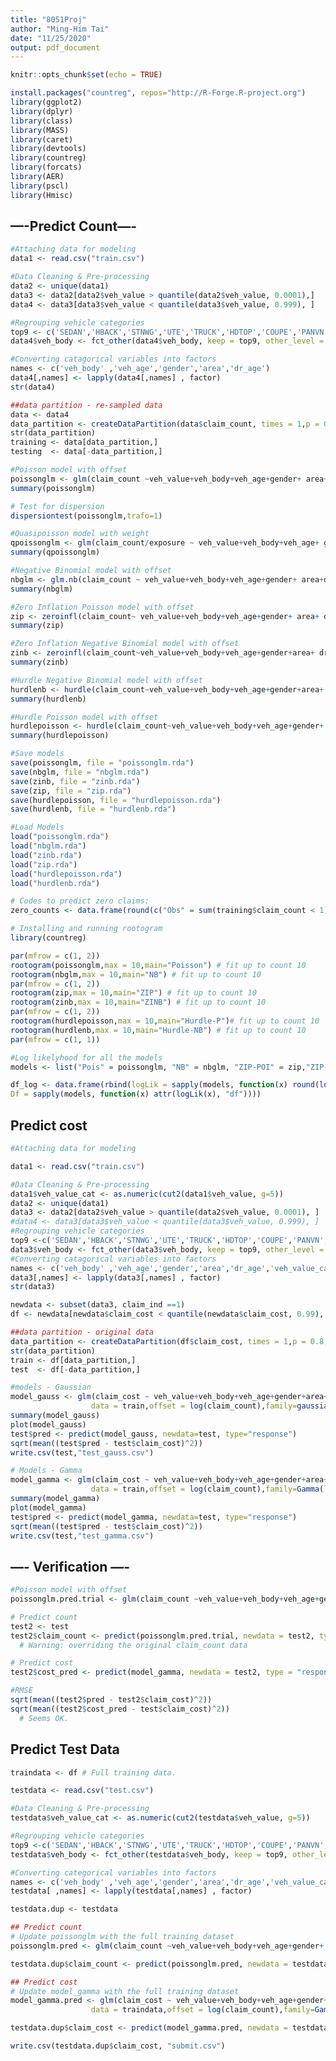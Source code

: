 ```yaml
---
title: "8051Proj"
author: "Ming-Him Tai"
date: "11/25/2020"
output: pdf_document
---
```


```r
knitr::opts_chunk$set(echo = TRUE)
```

```r
install.packages("countreg", repos="http://R-Forge.R-project.org")
library(ggplot2)
library(dplyr)
library(class)
library(MASS)
library(caret)
library(devtools)
library(countreg)
library(forcats)
library(AER)
library(pscl)
library(Hmisc)
```


## ----Predict Count----

```r

#Attaching data for modeling
data1 <- read.csv("train.csv")

#Data Cleaning & Pre-processing
data2 <- unique(data1)
data3 <- data2[data2$veh_value > quantile(data2$veh_value, 0.0001),] 
data4 <- data3[data3$veh_value < quantile(data3$veh_value, 0.999), ]

#Regrouping vehicle categories
top9 <- c('SEDAN','HBACK','STNWG','UTE','TRUCK','HDTOP','COUPE','PANVN','MIBUS')
data4$veh_body <- fct_other(data4$veh_body, keep = top9, other_level = 'other')

#Converting catagorical variables into factors
names <- c('veh_body' ,'veh_age','gender','area','dr_age')
data4[,names] <- lapply(data4[,names] , factor)
str(data4)

##data partition - re-sampled data
data <- data4
data_partition <- createDataPartition(data$claim_count, times = 1,p = 0.8,list = FALSE)
str(data_partition)
training <- data[data_partition,]
testing  <- data[-data_partition,]

#Poisson model with offset
poissonglm <- glm(claim_count ~veh_value+veh_body+veh_age+gender+ area+ dr_age,data=training, family = "poisson", offset=log(exposure))
summary(poissonglm)

# Test for dispersion
dispersiontest(poissonglm,trafo=1)

#Quasipoisson model with weight
qpoissonglm <- glm(claim_count/exposure ~ veh_value+veh_body+veh_age+ gender+ area+dr_age,data=training, family = "quasipoisson",weight = exposure)
summary(qpoissonglm)

#Negative Binomial model with offset
nbglm <- glm.nb(claim_count ~ veh_value+veh_body+veh_age+gender+ area+dr_age,data=training, offset=log(exposure),control = glm.control(maxit=10000))
summary(nbglm)

#Zero Inflation Poisson model with offset
zip <- zeroinfl(claim_count~ veh_value+veh_body+veh_age+gender+ area+ dr_age|veh_value+veh_body+veh_age+gender+area+dr_age,offset=log(exposure),data=training,dist = "poisson",link= "logit")
summary(zip)

#Zero Inflation Negative Binomial model with offset
zinb <- zeroinfl(claim_count~veh_value+veh_body+veh_age+gender+area+ dr_age|veh_value+veh_body+veh_age+gender+area+dr_age,offset=log(exposure),data=training,dist = "negbin",link= "logit")
summary(zinb)

#Hurdle Negative Binomial model with offset
hurdlenb <- hurdle(claim_count~veh_value+veh_body+veh_age+gender+area+ dr_age|veh_value+veh_body+veh_age+gender+area+dr_age,offset=log(exposure),data=training,dist ="negbin",zero.dist = "negbin",link= "logit")
summary(hurdlenb)

#Hurdle Poisson model with offset
hurdlepoisson <- hurdle(claim_count~veh_value+veh_body+veh_age+gender+ area+ dr_age|veh_value+veh_body+veh_age+gender+area+dr_age, offset=log(exposure),data=training,dist ="poisson",zero.dist = "poisson",link= "logit")
summary(hurdlepoisson)

#Save models
save(poissonglm, file = "poissonglm.rda")
save(nbglm, file = "nbglm.rda")
save(zinb, file = "zinb.rda")
save(zip, file = "zip.rda")
save(hurdlepoisson, file = "hurdlepoisson.rda")
save(hurdlenb, file = "hurdlenb.rda")

#Load Models
load("poissonglm.rda")
load("nbglm.rda")
load("zinb.rda")
load("zip.rda")
load("hurdlepoisson.rda")
load("hurdlenb.rda")

# Codes to predict zero claims:
zero_counts <- data.frame(round(c("Obs" = sum(training$claim_count < 1),"poissonglm" = sum(exp(-predict(poissonglm, training, type = "response"))),"nbglm" = sum(dnbinom(0, mu = fitted(nbglm), size = nbglm$theta)),"hurdlepoisson" = sum(predict(hurdlepoisson, training, type = "prob")[,1]),"hurdlenb" = sum(predict(hurdlenb, training,type = "prob")[,1]),"zip" = sum(predict(zip, training,type = "prob")[,1]),"zinb" = sum(predict(zinb, training,type = "prob")[,1]))))

# Installing and running rootogram
library(countreg)

par(mfrow = c(1, 2))
rootogram(poissonglm,max = 10,main="Poisson") # fit up to count 10
rootogram(nbglm,max = 10,main="NB") # fit up to count 10
par(mfrow = c(1, 2))
rootogram(zip,max = 10,main="ZIP") # fit up to count 10
rootogram(zinb,max = 10,main="ZINB") # fit up to count 10
par(mfrow = c(1, 2))
rootogram(hurdlepoisson,max = 10,main="Hurdle-P")# fit up to count 10
rootogram(hurdlenb,max = 10,main="Hurdle-NB") # fit up to count 10
par(mfrow = c(1, 1))

#Log likelyhood for all the models
models <- list("Pois" = poissonglm, "NB" = nbglm, "ZIP-POI" = zip,"ZIP-NB" = zinb,"Hurdle-POI" = hurdlepoisson,"Hurdle-NB" = hurdlenb)

df_log <- data.frame(rbind(logLik = sapply(models, function(x) round(logLik(x), digits = 0)),
Df = sapply(models, function(x) attr(logLik(x), "df"))))
```

## Predict cost

```r
#Attaching data for modeling

data1 <- read.csv("train.csv")

#Data Cleaning & Pre-processing
data1$veh_value_cat <- as.numeric(cut2(data1$veh_value, g=5))
data2 <- unique(data1)
data3 <- data2[data2$veh_value > quantile(data2$veh_value, 0.0001), ] 
#data4 <- data3[data3$veh_value < quantile(data3$veh_value, 0.999), ]
#Regrouping vehicle categories
top9 <-c('SEDAN','HBACK','STNWG','UTE','TRUCK','HDTOP','COUPE','PANVN','MIBUS')
data3$veh_body <- fct_other(data3$veh_body, keep = top9, other_level = 'other')
#Converting catagorical variables into factors
names <- c('veh_body' ,'veh_age','gender','area','dr_age','veh_value_cat')
data3[,names] <- lapply(data3[,names] , factor)
str(data3)

newdata <- subset(data3, claim_ind ==1)
df <- newdata[newdata$claim_cost < quantile(newdata$claim_cost, 0.99), ]

##data partition - original data
data_partition <- createDataPartition(df$claim_cost, times = 1,p = 0.8,list = FALSE)
str(data_partition)
train <- df[data_partition,]
test  <- df[-data_partition,]

#models - Gaussian
model_gauss <- glm(claim_cost ~ veh_value+veh_body+veh_age+gender+area+dr_age,
                  data = train,offset = log(claim_count),family=gaussian(link="log"))
summary(model_gauss)
plot(model_gauss)
test$pred <- predict(model_gauss, newdata=test, type="response")
sqrt(mean((test$pred - test$claim_cost)^2))
write.csv(test,"test_gauss.csv")

# Models - Gamma
model_gamma <- glm(claim_cost ~ veh_value+veh_body+veh_age+gender+area+dr_age,
                  data = train,offset = log(claim_count),family=Gamma(link="log"))
summary(model_gamma)
plot(model_gamma)
test$pred <- predict(model_gamma, newdata=test, type="response")
sqrt(mean((test$pred - test$claim_cost)^2))
write.csv(test,"test_gamma.csv")
```

## ---- Verification ----

```r
#Poisson model with offset
poissonglm.pred.trial <- glm(claim_count ~veh_value+veh_body+veh_age+gender+ area+ dr_age,data=train, family = "poisson", offset=log(exposure))

# Predict count
test2 <- test
test2$claim_count <- predict(poissonglm.pred.trial, newdata = test2, type = "response") 
  # Warning: overriding the original claim_count data

# Predict cost
test2$cost_pred <- predict(model_gamma, newdata = test2, type = "response")

#RMSE
sqrt(mean((test2$pred - test2$claim_cost)^2))
sqrt(mean((test2$cost_pred - test$claim_cost)^2))
  # Seems OK.
```
## Predict Test Data

```r
traindata <- df # Full training data.

testdata <- read.csv("test.csv")

#Data Cleaning & Pre-processing
testdata$veh_value_cat <- as.numeric(cut2(testdata$veh_value, g=5))

#Regrouping vehicle categories
top9 <-c('SEDAN','HBACK','STNWG','UTE','TRUCK','HDTOP','COUPE','PANVN','MIBUS')
testdata$veh_body <- fct_other(testdata$veh_body, keep = top9, other_level = 'other')

#Converting categorical variables into factors
names <- c('veh_body' ,'veh_age','gender','area','dr_age','veh_value_cat')
testdata[ ,names] <- lapply(testdata[,names] , factor)

testdata.dup <- testdata

## Predict count 
# Update poissonglm with the full training dataset
poissonglm.pred <- glm(claim_count ~veh_value+veh_body+veh_age+gender+ area+ dr_age,data=traindata, family = "poisson", offset=log(exposure)) 

testdata.dup$claim_count <- predict(poissonglm.pred, newdata = testdata.dup, type = "response")

## Predict cost
# Update model_gamma with the full training dataset
model_gamma.pred <- glm(claim_cost ~ veh_value+veh_body+veh_age+gender+area+dr_age,
                  data = traindata,offset = log(claim_count),family=Gamma(link="log"))

testdata.dup$claim_cost <- predict(model_gamma.pred, newdata = testdata.dup, type = "response")

write.csv(testdata.dup$claim_cost, "submit.csv")

```

